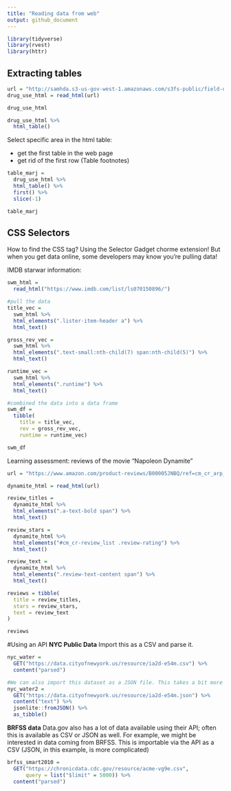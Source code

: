```yaml
---
title: "Reading data from web"
output: github_document
---
```


```r
library(tidyverse)
library(rvest)
library(httr)
```

## Extracting tables
```r
url = "http://samhda.s3-us-gov-west-1.amazonaws.com/s3fs-public/field-uploads/2k15StateFiles/NSDUHsaeShortTermCHG2015.htm"
drug_use_html = read_html(url)

drug_use_html

drug_use_html %>%
  html_table()
```

Select specific area in the html table:

* get the first table in the web page
* get rid of the first row (Table footnotes)
```r
table_marj = 
  drug_use_html %>% 
  html_table() %>% 
  first() %>%
  slice(-1) 

table_marj
```


## CSS Selectors
How to find the CSS tag? Using the Selector Gadget chorme extension!
But when you get data online, some developers may know you're pulling data!

IMDB starwar information:
```r
swm_html = 
  read_html("https://www.imdb.com/list/ls070150896/")

#pull the data
title_vec = 
  swm_html %>%
  html_elements(".lister-item-header a") %>%
  html_text()

gross_rev_vec = 
  swm_html %>%
  html_elements(".text-small:nth-child(7) span:nth-child(5)") %>%
  html_text()

runtime_vec = 
  swm_html %>%
  html_elements(".runtime") %>%
  html_text()

#combined the data into a data frame
swm_df = 
  tibble(
    title = title_vec,
    rev = gross_rev_vec,
    runtime = runtime_vec)

swm_df
```

Learning assessment: reviews of the movie “Napoleon Dynamite”
```r
url = "https://www.amazon.com/product-reviews/B00005JNBQ/ref=cm_cr_arp_d_viewopt_rvwer?ie=UTF8&reviewerType=avp_only_reviews&sortBy=recent&pageNumber=1"

dynamite_html = read_html(url)

review_titles = 
  dynamite_html %>%
  html_elements(".a-text-bold span") %>%
  html_text()

review_stars = 
  dynamite_html %>%
  html_elements("#cm_cr-review_list .review-rating") %>%
  html_text()

review_text = 
  dynamite_html %>%
  html_elements(".review-text-content span") %>%
  html_text()

reviews = tibble(
  title = review_titles,
  stars = review_stars,
  text = review_text
)

reviews
```


#Using an API
**NYC Public Data**
Import this as a CSV and parse it.
```r
nyc_water = 
  GET("https://data.cityofnewyork.us/resource/ia2d-e54m.csv") %>% 
  content("parsed")

#We can also import this dataset as a JSON file. This takes a bit more work (and this is, really, a pretty easy case), but it’s still doable.#
nyc_water2 = 
  GET("https://data.cityofnewyork.us/resource/ia2d-e54m.json") %>% 
  content("text") %>%
  jsonlite::fromJSON() %>%
  as_tibble()
```


**BRFSS data**
Data.gov also has a lot of data available using their API; often this is available as CSV or JSON as well. For example, we might be interested in data coming from BRFSS. This is importable via the API as a CSV (JSON, in this example, is more complicated)

```r
brfss_smart2010 = 
  GET("https://chronicdata.cdc.gov/resource/acme-vg9e.csv",
      query = list("$limit" = 5000)) %>% 
  content("parsed")
```

